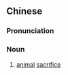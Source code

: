 {{also|牲礼}}
==Chinese==
{{zh-forms|s=牲礼}}

===Pronunciation===
{{zh-pron
|m=shēnglǐ
|c=sang1 lai5
|mn=seng-lé
|cat=n
}}

===Noun===
{{zh-noun}}

# [[animal]] [[sacrifice]]